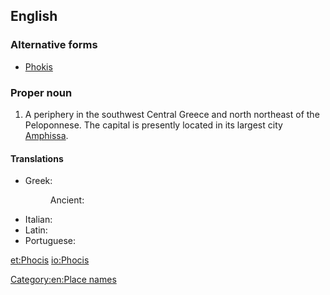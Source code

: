 ==English==

===Alternative forms===
* [[Phokis]]

===Proper noun===
{{wikipedia}}
{{en-proper noun}}

# A periphery in the southwest Central Greece and north northeast of the Peloponnese.  The capital is presently located in its largest city [[Amphissa]].

====Translations====
{{trans-top|a periphery in the southwest Central Greece}}
* Greek: {{t+|el|Φωκίδα|tr=Fokída|sc=Grek}}
*: Ancient: {{t|grc|Φωκίς|tr=Fōkis|sc=polytonic}}
{{trans-mid}}
* Italian: {{t|it|Focide|f}}
* Latin: {{t|la|Phocis}}
* Portuguese: {{t|pt|Fócida|f}}
{{trans-bottom}}

[[Category:en:Place names]]

[[et:Phocis]]
[[io:Phocis]]